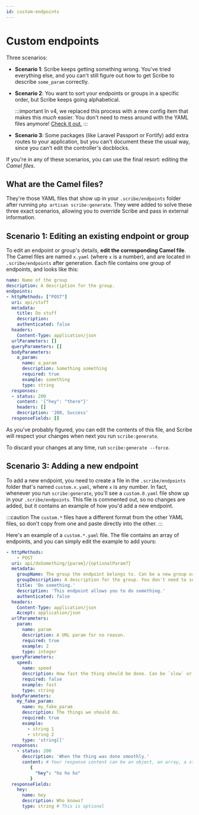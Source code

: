 ```yaml
---
id: custom-endpoints
---
```


# Custom endpoints
Three scenarios:
- **Scenario 1**: Scribe keeps getting something wrong. You've tried everything else, and you can't still figure out how to get Scribe to describe `some_param` correctly.

- **Scenario 2**: You want to sort your endpoints or groups in a specific order, but Scribe keeps going alphabetical.

  :::important
  In v4, we replaced this process with a new config item that makes this _much_ easier. You don't need to mess around with the YAML files anymore! [Check it out.](/laravel/tasks/sorting-and-inheritance)
  :::

- **Scenario 3**: Some packages (like Laravel Passport or Fortify) add extra routes to your application, but you can't document these the usual way, since you can't edit the controller's docblocks.

If you're in any of these scenarios, you can use the final resort: editing the _Camel files_.

## What are the Camel files?
They're those YAML files that show up in your `.scribe/endpoints` folder after running `php artisan scribe:generate`. They were added to solve these three exact scenarios, allowing you to override Scribe and pass in external information.

## Scenario 1: Editing an existing endpoint or group
To edit an endpoint or group's details, **edit the corresponding Camel file**. The Camel files are named `x.yaml` (where `x` is a number), and are located in `.scribe/endpoints` after generation. Each file contains one group of endpoints, and looks like this:

```yaml title="<your-app>/.scribe/endpoints/0.yaml"
name: Name of the group
description: A description for the group.
endpoints:
- httpMethods: ["POST"]
  uri: api/stuff
  metadata:
    title: Do stuff
    description:
    authenticated: false
  headers:
    Content-Type: application/json
  urlParameters: []
  queryParameters: []
  bodyParameters:
    a_param:
      name: a_param
      description: Something something
      required: true
      example: something
      type: string
  responses:
  - status: 200
    content: '{"hey": "there"}'
    headers: []
    description: '200, Success'
  responseFields: []
```

As you've probably figured, you can edit the contents of this file, and Scribe will respect your changes when next you run `scribe:generate`.

To discard your changes at any time, run `scribe:generate --force`.

## Scenario 3: Adding a new endpoint
To add a new endpoint, you need to create a file in the `.scribe/endpoints` folder that's named `custom.x.yaml`, where `x` is any number. In fact, whenever you run `scribe:generate`, you'll see a `custom.0.yaml` file show up in your `.scribe/endpoints`. This file is commented out, so no changes are added, but it contains an example of how you'd add a new endpoint.

:::caution
The `custom.*` files have a different format from the other YAML files, so don't copy from one and paste directly into the other.
:::

Here's an example of a `custom.*.yaml` file. The file contains an array of endpoints, and you can simply edit the example to add yours:

```yaml title="<your-app>/.scribe/endpoints/custom.0.yaml"
- httpMethods:
    - POST
  uri: api/doSomething/{param}/{optionalParam?}
  metadata:
    groupName: The group the endpoint belongs to. Can be a new group or an existing group.
    groupDescription: A description for the group. You don't need to set this for every endpoint; once is enough.
    title: 'Do something.'
    description: 'This endpoint allows you to do something.'
    authenticated: false
  headers:
    Content-Type: application/json
    Accept: application/json
  urlParameters:
    param:
      name: param
      description: A URL param for no reason.
      required: true
      example: 2
      type: integer
  queryParameters:
    speed:
      name: speed
      description: How fast the thing should be done. Can be `slow` or `fast`.
      required: false
      example: fast
      type: string
  bodyParameters:
    my_fake_param:
      name: my_fake_param
      description: The things we should do.
      required: true
      example:
        - string 1
        - string 2
      type: 'string[]'
  responses:
    - status: 200
      description: 'When the thing was done smoothly.'
      content: # Your response content can be an object, an array, a string or empty.
         {
           "hey": "ho ho ho"
         }
  responseFields:
    hey:
      name: hey
      description: Who knows?
      type: string # This is optional
```

